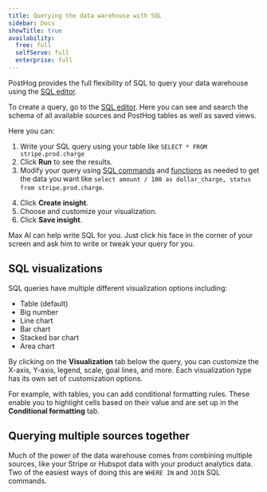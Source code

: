 ```yaml
---
title: Querying the data warehouse with SQL
sidebar: Docs
showTitle: true
availability:
  free: full
  selfServe: full
  enterprise: full
---
```



PostHog provides the full flexibility of SQL to query your data warehouse using the [SQL editor](/docs/data-warehouse/sql).

To create a query, go to the [SQL editor](https://us.posthog.com/sql). Here you can see and search the schema of all available sources and PostHog tables as well as saved views.

<ProductScreenshot
  imageLight="https://res.cloudinary.com/dmukukwp6/image/upload/w_1600,c_limit,q_auto,f_auto/Clean_Shot_2025_08_26_at_13_07_45_2x_751fc31300.png" 
  imageDark="https://res.cloudinary.com/dmukukwp6/image/upload/w_1600,c_limit,q_auto,f_auto/Clean_Shot_2025_08_26_at_13_07_45_2x_751fc31300.png"
  alt="SQL editor" 
  classes="rounded"
/>

Here you can:

1. Write your SQL query using your table like `SELECT * FROM stripe.prod.charge`
2. Click **Run** to see the results.
3. Modify your query using [SQL commands](/docs/data-warehouse/sql) and [functions](/docs/data-warehouse/sql/functions) as needed to get the data you want like `select amount / 100 as dollar_charge, status from stripe.prod.charge`.

<ProductScreenshot
  imageLight="https://res.cloudinary.com/dmukukwp6/image/upload/w_1600,c_limit,q_auto,f_auto/Clean_Shot_2025_08_26_at_13_19_11_2x_b1d7ce399f.png" 
  imageDark="https://res.cloudinary.com/dmukukwp6/image/upload/w_1600,c_limit,q_auto,f_auto/Clean_Shot_2025_08_26_at_13_18_51_2x_e62db75b67.png" 
  alt="Querying a source in PostHog" 
  classes="rounded"
/>

4. Click **Create insight**.
5. Choose and customize your visualization.
6. Click **Save insight**.

<CalloutBox icon="IconInfo" title="Having trouble writing SQL?" type="fyi">

  Max AI can help write SQL for you. Just click his face in the corner of your screen and ask him to write or tweak your query for you.

</CalloutBox>

## SQL visualizations

SQL queries have multiple different visualization options including:

- Table (default)
- Big number
- Line chart
- Bar chart
- Stacked bar chart
- Area chart

By clicking on the **Visualization** tab below the query, you can customize the X-axis, Y-axis, legend, scale, goal lines, and more. Each visualization type has its own set of customization options.

For example, with tables, you can add conditional formatting rules. These enable you to highlight cells based on their value and are set up in the **Conditional formatting** tab.

<ProductScreenshot
  imageLight="https://res.cloudinary.com/dmukukwp6/image/upload/Clean_Shot_2025_07_01_at_13_01_00_2x_181ae75d28.png" 
  imageDark="https://res.cloudinary.com/dmukukwp6/image/upload/Clean_Shot_2025_07_01_at_13_02_28_2x_b3ba2d2d8a.png" 
  alt="Customizing a SQL visualization" 
  classes="rounded"
/>

## Querying multiple sources together

Much of the power of the data warehouse comes from combining multiple sources, like your Stripe or Hubspot data with your product analytics data. Two of the easiest ways of doing this are `WHERE IN` and `JOIN` SQL commands. 


<QueryJoinExample />
